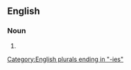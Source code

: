 ==English==

===Noun===
{{head|en|noun plural form}}

# {{plural of|leucotomy|lang=en}}

[[Category:English plurals ending in "-ies"]]